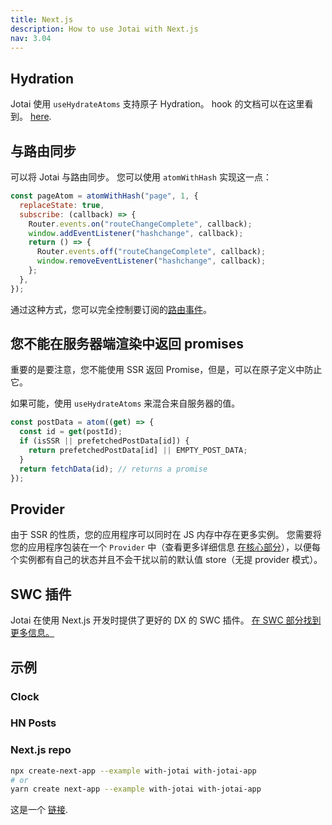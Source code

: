 ```yaml
---
title: Next.js
description: How to use Jotai with Next.js
nav: 3.04
---
```


## Hydration

Jotai 使用 `useHydrateAtoms` 支持原子 Hydration。 hook 的文档可以在这里看到。 [here](../utils/use-hydrate-atoms.mdx).

## 与路由同步

可以将 Jotai 与路由同步。 您可以使用 `atomWithHash` 实现这一点：

```js
const pageAtom = atomWithHash("page", 1, {
  replaceState: true,
  subscribe: (callback) => {
    Router.events.on("routeChangeComplete", callback);
    window.addEventListener("hashchange", callback);
    return () => {
      Router.events.off("routeChangeComplete", callback);
      window.removeEventListener("hashchange", callback);
    };
  },
});
```

通过这种方式，您可以完全控制要订阅的[路由事件](https://nextjs.org/docs/api-reference/next/router#routerevents)。

## 您不能在服务器端渲染中返回 promises

重要的是要注意，您不能使用 SSR 返回 Promise，但是，可以在原子定义中防止它。

如果可能，使用 `useHydrateAtoms` 来混合来自服务器的值。

```js
const postData = atom((get) => {
  const id = get(postId);
  if (isSSR || prefetchedPostData[id]) {
    return prefetchedPostData[id] || EMPTY_POST_DATA;
  }
  return fetchData(id); // returns a promise
});
```

## Provider

由于 SSR 的性质，您的应用程序可以同时在 JS 内存中存在更多实例。 您需要将您的应用程序包装在一个 `Provider` 中（查看更多详细信息 [在核心部分](../api/core.mdx)），以便每个实例都有自己的状态并且不会干扰以前的默认值 store（无提 provider 模式）。

## SWC 插件

Jotai 在使用 Next.js 开发时提供了更好的 DX 的 SWC 插件。 [在 SWC 部分找到更多信息。](../api/swc.mdx)

## 示例

### Clock

<CodeSandbox id="snu7n" />

### HN Posts

<CodeSandbox id="819n4" />

### Next.js repo

```bash
npx create-next-app --example with-jotai with-jotai-app
# or
yarn create next-app --example with-jotai with-jotai-app
```

这是一个 [链接](https://github.com/vercel/next.js/tree/canary/examples/with-jotai).
